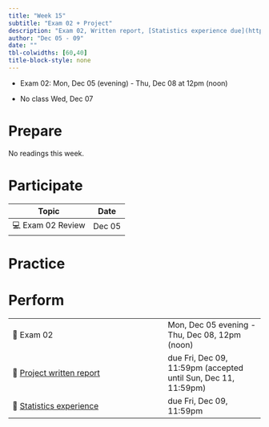 ```yaml
---
title: "Week 15"
subtitle: "Exam 02 + Project"
description: "Exam 02, Written report, [Statistics experience due](https://sta210-fa22.netlify.app/hw/stats-experience.html)"
author: "Dec 05 - 09"
date: ""
tbl-colwidths: [60,40]
title-block-style: none
---
```


::: callout-important
-   Exam 02: Mon, Dec 05 (evening) - Thu, Dec 08 at 12pm (noon)

-   No class Wed, Dec 07
:::

# Prepare

No readings this week.

# Participate

| Topic             | Date   |
|-------------------|--------|
| 💻 Exam 02 Review | Dec 05 |

# Practice

# Perform

|                                                                                                       |                                                                |
|--------------------------------------------|----------------------------|
| 📝 Exam 02                                                                                            | Mon, Dec 05 evening - Thu, Dec 08, 12pm (noon)                 |
| 📝 [Project written report](https://sta210-fa22.netlify.app/project-instructions.html#written-report) | due Fri, Dec 09, 11:59pm (accepted until Sun, Dec 11, 11:59pm) |
| 📝 [Statistics experience](../hw/stats-experience.html)                                               | due Fri, Dec 09, 11:59pm                                       |
